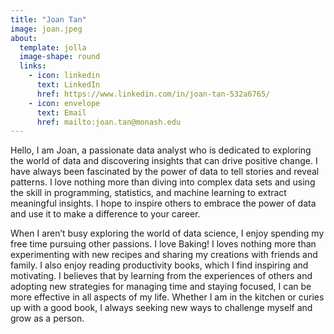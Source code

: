 ```yaml
---
title: "Joan Tan"
image: joan.jpeg
about: 
  template: jolla
  image-shape: round
  links: 
    - icon: linkedin
      text: LinkedIn
      href: https://www.linkedin.com/in/joan-tan-532a6765/
    - icon: envelope
      text: Email
      href: mailto:joan.tan@monash.edu
---
```


Hello, I am Joan, a passionate data analyst who is dedicated to exploring the world of data and discovering insights that can drive positive change. I have always been fascinated by the power of data to tell stories and reveal patterns. I love nothing more than diving into complex data sets and using the skill in programming, statistics, and machine learning to extract meaningful insights. I hope to inspire others to embrace the power of data and use it to make a difference to your career.

When I aren't busy exploring the world of data science, I enjoy spending my free time pursuing other passions. I love Baking! I loves nothing more than experimenting with new recipes and sharing my creations with friends and family. I also enjoy reading productivity books, which I find inspiring and motivating. I believes that by learning from the experiences of others and adopting new strategies for managing time and staying focused, I can be more effective in all aspects of my life. Whether I am in the kitchen or curies up with a good book, I always seeking new ways to challenge myself and grow as a person.
